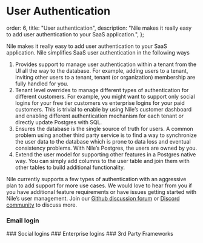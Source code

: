 # User Authentication

  order: 6,
  title: "User authentication",
  description:
    "Nile makes it really easy to add user authentication to your SaaS application.",
};

Nile makes it really easy to add user authentication to your SaaS application. Nile simplifies SaaS user authentication in the following ways

1. Provides support to manage user authentication within a tenant from the UI all the way to the database. For example, adding users to a tenant, inviting other users to a tenant, tenant (or organization) membership are fully handled for you.
2. Tenant level overrides to manage different types of authentication for different customers. For example, you might want to support only social logins for your free tier customers vs enterprise logins for your paid customers. This is trivial to enable by using Nile’s customer dashboard and enabling different authentication mechanism for each tenant or directly update Postgres with SQL.
3. Ensures the database is the single source of truth for users. A common problem using another third party service is to find a way to synchronize the user data to the database which is prone to data loss and eventual consistency problems. With Nile’s Postgres, the users are owned by you.
4. Extend the user model for supporting other features in a Postgres native way. You can simply add columns to the user table and join them with other tables to build additional functionality.

Nile currently supports a few types of authentication with an aggressive plan to add support for more use cases. We would love to hear from you if you have additional feature requirements or have issues getting started with Nile’s user management. Join our [Github discussion forum](https://github.com/orgs/niledatabase/discussions) or [Discord community](https://discord.gg/8UuBB84tTy) to discuss more.

### Email login

<Cards>
  <Card file="./email-login/nextjs.mdx" root="user-authentication" />
</Cards>
### Social logins
<Cards>
  <Card file="./social-login/google.mdx" root="user-authentication" />
</Cards>
### Enterprise logins
<Cards>
  <Card file="./enterprise-login/okta.mdx" root="user-authentication" />
</Cards>
### 3rd Party Frameworks
<Cards>
  <Card file="./nextauth.mdx" root="integrations" icon="nextauth.webp" />
</Cards>
